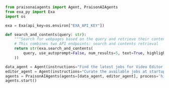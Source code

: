 ```python
from praisonaiagents import Agent, PraisonAIAgents
from exa_py import Exa
import os

exa = Exa(api_key=os.environ["EXA_API_KEY"])

def search_and_contents(query: str):
    """Search for webpages based on the query and retrieve their contents."""
    # This combines two API endpoints: search and contents retrieval
    return str(exa.search_and_contents(
        query, use_autoprompt=False, num_results=5, text=True, highlights=True
    ))

data_agent = Agent(instructions="Find the latest jobs for Video Editor in New York at startups", tools=[search_and_contents])
editor_agent = Agent(instructions="Curate the available jobs at startups and their email for the candidate to apply based on his skills on Canva, Adobe Premiere Pro, and Adobe After Effects")
agents = PraisonAIAgents(agents=[data_agent, editor_agent], process='hierarchical')
agents.start()
```